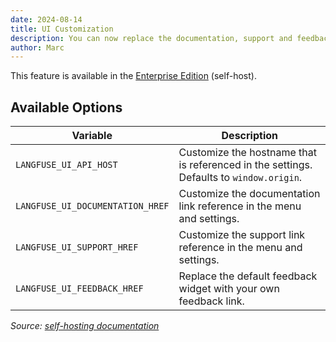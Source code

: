 ```yaml
---
date: 2024-08-14
title: UI Customization
description: You can now replace the documentation, support and feedback links in the UI with references to your internal resources. This helps roll out Langfuse in your organization and ensures that users can find the information they need.
author: Marc
---
```



<ChangelogHeader />

This feature is available in the [Enterprise Edition](/open-source) (self-host).

## Available Options

| Variable                         | Description                                                                             |
| -------------------------------- | --------------------------------------------------------------------------------------- |
| `LANGFUSE_UI_API_HOST`           | Customize the hostname that is referenced in the settings. Defaults to `window.origin`. |
| `LANGFUSE_UI_DOCUMENTATION_HREF` | Customize the documentation link reference in the menu and settings.                    |
| `LANGFUSE_UI_SUPPORT_HREF`       | Customize the support link reference in the menu and settings.                          |
| `LANGFUSE_UI_FEEDBACK_HREF`      | Replace the default feedback widget with your own feedback link.                        |

_Source: [self-hosting documentation](/self-hosting/ui-customization)_
